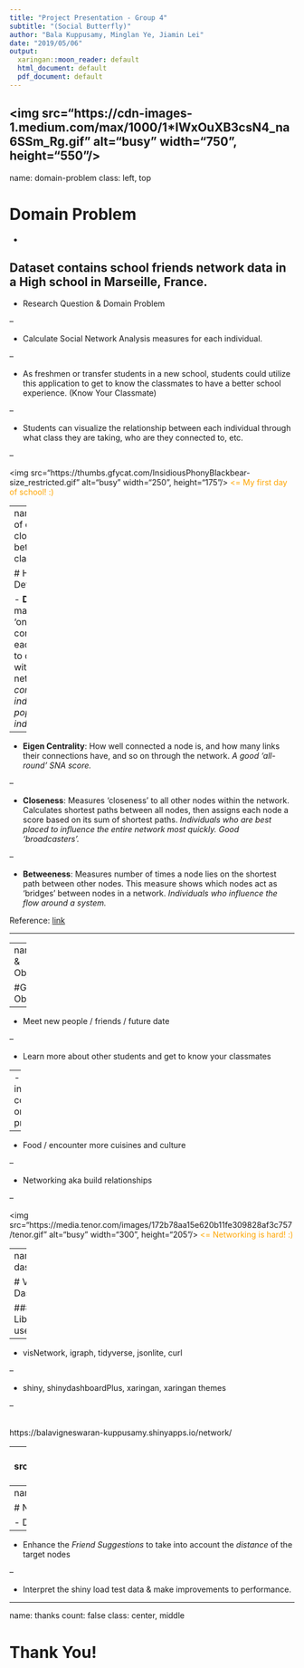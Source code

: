 ```yaml
---
title: "Project Presentation - Group 4"
subtitle: "(Social Butterfly)"
author: "Bala Kuppusamy, Minglan Ye, Jiamin Lei"
date: "2019/05/06"
output:
  xaringan::moon_reader: default
  html_document: default
  pdf_document: default
---
```

<!-- name: domain-problem -->
<!-- class: middle, middle -->

<!-- #Project Presentation - Group 4 -->

<!-- ####Bala Kuppusamy, Minglan Ye, Jiamin Lei -->
<!-- #####(Social Butterfly) -->

<!-- ####Date: 2019/05/06 -->

<!-- --- -->
<img src="https://cdn-images-1.medium.com/max/1000/1*IWxOuXB3csN4_na6SSm_Rg.gif" alt="busy" width="750", height="550"/>
---

name: domain-problem
class: left, top

# Domain Problem

- 

Dataset contains school friends network data in a High school in Marseille, France.
--

- Research Question & Domain Problem

--

  - Calculate Social Network Analysis measures for each individual.
  
--

  - As freshmen or transfer students in a new school, students could utilize this application to get to know the classmates to have a better school experience. (Know Your Classmate)
  
--

  - Students can visualize the relationship between each individual through what class they are taking, who are they connected to, etc.

--

<img src="https://thumbs.gfycat.com/InsidiousPhonyBlackbear-size_restricted.gif" alt="busy" width="250", height="175"/><font color="orange">
<= My first day of school! :)
</font>

---
name:definition of centrality, closesness, betweenness
class:left, top

# Helpful Definitions

- **Degree**: How many direct, 'one hop' connections each node has to other nodes within the network. *Very connected individuals, popular individuals.*

--

- **Eigen Centrality**: How well connected a node is, and how many links their connections have, and so on through the network. *A good ‘all-round’ SNA score.*

--

- **Closeness**: Measures ‘closeness’ to all other nodes within the network. Calculates shortest paths between all nodes, then assigns each node a score based on its sum of shortest paths. *Individuals who are best placed to influence the entire network most quickly. Good ‘broadcasters’.*

--

- **Betweeness**: Measures number of times a node lies on the shortest path between other nodes. This measure shows which nodes act as 'bridges' between nodes in a network. *Individuals who influence the flow around a system.*


Reference: [link](https://cambridge-intelligence.com/keylines-faqs-social-network-analysis/)

---

---
name:Goal & Objectives

#Goal & Objectives

--

- Meet new people / friends / future date

--

- Learn more about other students and get to know your classmates

--
- New skills, inspiration, collaboration on school projects

--

- Food / encounter more cuisines and culture

--

- Networking aka build relationships

--

<img src="https://media.tenor.com/images/172b78aa15e620b11fe309828af3c757/tenor.gif" alt="busy" width="300", height="205"/><font color="orange">
<= Networking is hard! :)
</font>

---
name: dashboard

# Visual Dashboard

##### Libraries used

--

- visNetwork, igraph, tidyverse, jsonlite, curl

--

- shiny, shinydashboardPlus, xaringan, xaringan themes

--

<br />
https://balavigneswaran-kuppusamy.shinyapps.io/network/

---
<img src="https://media.giphy.com/media/MiapFHASKG1Us/giphy.gif" alt="busy" width="750", height="550"/>

---
name: nextsteps

# Next Steps

- Display the `shortest path` visually by highlighting nodes & edges.

--

- Enhance the *Friend Suggestions* to take into account the *distance* of the target nodes

--

- Interpret the shiny load test data & make improvements to performance.

---
name: thanks
count: false
class: center, middle

# Thank You!
